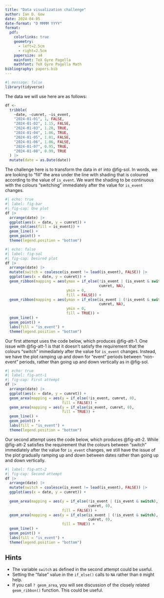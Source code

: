 ```yaml
---
title: "Data visualization challenge"
author: Ian D. Gow
date: 2024-04-05
date-format: "D MMMM YYYY"
format:
  pdf: 
    colorlinks: true
    geometry:
      - left=2.5cm
      - right=2.5cm
    papersize: a4
    mainfont: TeX Gyre Pagella
    mathfont: TeX Gyre Pagella Math
bibliography: papers.bib
---
```


```r
#| message: false
library(tidyverse)
```

The data we will use here are as follows:

```r
df <-
  tribble(
    ~date, ~cumret, ~is_event,
    "2024-01-01", 1, FALSE,
    "2024-01-02", 1.15, FALSE,
    "2024-01-03", 1.20, TRUE,
    "2024-01-04", 1.06, TRUE,
    "2024-01-05", 1.01, FALSE,
    "2024-01-06", 1.06, FALSE,
    "2024-01-07", 0.95, TRUE,
    "2024-01-08", 0.99, TRUE
  ) |>
  mutate(date = as.Date(date))
```

The challenge here is to transform the data in `df` into @fig-sol.
In words, we are looking to "fill" the area under the line with shading that is coloured according to the value of `is_event`.
We want the shading to be continuous with the colours "switching" immediately after the value for `is_event` changes.


```r
#| echo: true
#| label: fig-bar
#| fig-cap: One plot
df |>
  arrange(date) |>
  ggplot(aes(x = date, y = cumret)) +
  geom_col(aes(fill = is_event)) +
  geom_line() +
  geom_point() +
  theme(legend.position = "bottom")
```

```r
#| echo: false
#| label: fig-sol
#| fig-cap: Desired plot
df |>
  arrange(date) |>
  mutate(switch = coalesce(is_event != lead(is_event), FALSE)) |>
  ggplot(aes(x = date, y = cumret)) +
  geom_ribbon(mapping = aes(ymax = if_else(!is_event | (is_event & switch), 
                                           cumret, NA),
                            ymin = 0,
                            fill = FALSE)) +
  geom_ribbon(mapping = aes(ymax = if_else(is_event | (!is_event & switch), 
                                           cumret, NA),
                            ymin = 0,
                            fill = TRUE)) +
  geom_line() +
  geom_point() +
  labs(fill = "is_event") +
  theme(legend.position = "bottom")
```
Our first attempt uses the code below, which produces @fig-att-1.
One issue with @fig-att-1 is that it doesn't satisfy the requirement that the colours "switch" immediately after the value for `is_event` changes.
Instead, we have the plot ramping up and down for "event" periods between "non-event" periods, rather than going up and down vertically as in @fig-sol.

```r
#| echo: true
#| label: fig-att-1
#| fig-cap: First attempt
df |>
  arrange(date) |>
  ggplot(aes(x = date, y = cumret)) +
  geom_area(mapping = aes(y = if_else(!is_event, cumret, 0),
                          fill = FALSE)) +
  geom_area(mapping = aes(y = if_else(is_event, cumret, 0),
                          fill = TRUE)) +
  geom_line() +
  geom_point() +
  labs(fill = "is_event") +
  theme(legend.position = "bottom")
```
Our second attempt uses the code below, which produces @fig-att-2.
While @fig-att-2 satisfies the requirement that the colours between "switch" immediately after the value for `is_event` changes, we still have the issue of the plot gradually ramping up and down between dates rather than going up and down vertically.

```r
#| label: fig-att-2
#| fig-cap: Second attempt
df |>
  arrange(date) |>
  mutate(switch = coalesce(is_event != lead(is_event), FALSE)) |>
  ggplot(aes(x = date, y = cumret)) +
  
  geom_area(mapping = aes(y = if_else(!is_event | (is_event & switch), 
                                      cumret, 0),
                          fill = FALSE)) +
  geom_area(mapping = aes(y = if_else(is_event | (!is_event & switch), 
                                      cumret, 0),
                          fill = TRUE)) +
  geom_line() +
  geom_point() +
  labs(fill = "is_event") +
  theme(legend.position = "bottom")
```
## Hints

 - The variable `switch` as defined in the second attempt could be useful.
 - Setting the "false" value in the `if_else()` calls to `NA` rather than `0` might help.
 - If you call `? geom_area`, you will see discussion of the closely related `geom_ribbon()` function. This could be useful.
